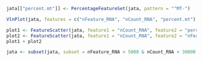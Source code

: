 ```r
jata[["percent.mt"]] <- PercentageFeatureSet(jata, pattern = "^MT-")

VlnPlot(jata, features = c("nFeature_RNA", "nCount_RNA", "percent.mt"), ncol = 3, pt.size = 0, group.by = "orig.ident")
```

```r
plot1 <- FeatureScatter(jata, feature1 = "nCount_RNA", feature2 = "percent.mt", group.by = "orig.ident")
plot2 <- FeatureScatter(jata, feature1 = "nCount_RNA", feature2 = "nFeature_RNA", group.by = "orig.ident")
plot1 + plot2
```

```r
jata <- subset(jata, subset = nFeature_RNA < 5000 & nCount_RNA < 30000 & percent.mt < 17)
```
